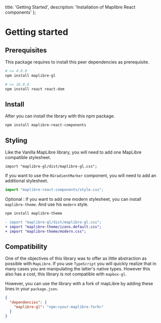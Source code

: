   title: 'Getting Started',
  description: 'Installation of Maplibre React components'
};

# Getting started


## Prerequisites

This package requires to install this peer dependencies as prerequisite.

```bash
# >= 4.0.0
npm install maplibre-gl

# >= 16.8.0
npm install react react-dom
```

## Install

After you can install the library with this npm package.

```bash
npm install maplibre-react-components
```

## Styling

Like the Vanilla MapLibre library, you will need to add one MapLibre compatible stylesheet.

```tsx
import "maplibre-gl/dist/maplibre-gl.css";
```

If you want to use the `RGradientMarker` component, you will need to add an additional stylesheet.

```ts
import "maplibre-react-components/style.css";
```


Optional : If you want to add one modern stylesheet, you can install `maplibre-theme`. And use his `modern` style.

```bash
npm install maplibre-theme
```
```diff
- import "maplibre-gl/dist/maplibre-gl.css";
+ import "maplibre-theme/icons.default.css";
+ import "maplibre-theme/modern.css";
```

## Compatibility

One of the objectives of this library was to offer as little abstraction as possible
with `MapLibre`. If you use `TypeScript` you will quickly realize that in many cases you
are manipulating the latter's native types. However this also has a cost, this library is
not compatible with `mapbox-gl`.

However, you can use the library with a fork of mapLibre by adding these lines in
your `package.json`.

```json
{
  "dependencies": {
    "maplibre-gl": "npm:<your-maplibre-fork>"
  }
}
```
